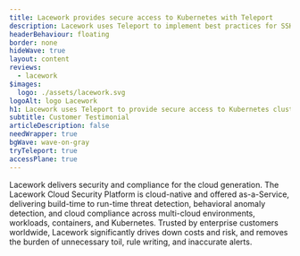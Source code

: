 ```yaml
---
title: Lacework provides secure access to Kubernetes with Teleport
description: Lacework uses Teleport to implement best practices for SSH and Kubernetes access, meet compliance and access audit requirements.
headerBehaviour: floating
border: none
hideWave: true
layout: content
reviews:
  - lacework
$images:
  logo: ./assets/lacework.svg
logoAlt: logo Lacework
h1: Lacework uses Teleport to provide secure access to Kubernetes clusters
subtitle: Customer Testimonial
articleDescription: false
needWrapper: true
bgWave: wave-on-gray
tryTeleport: true
accessPlane: true
---
```



<Quote title="Lacework Overview">
  Lacework delivers security and compliance for the cloud generation. The Lacework Cloud Security Platform is cloud-native and offered as-a-Service, delivering build-time to run-time threat detection, behavioral anomaly detection, and cloud compliance across multi-cloud environments, workloads, containers, and Kubernetes. Trusted by enterprise customers worldwide, Lacework significantly drives down costs and risk, and removes the burden of unnecessary toil, rule writing, and inaccurate alerts.
</Quote>

<Feedback reviews={meta.reviews} />
